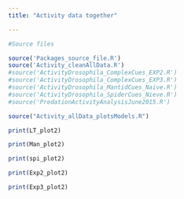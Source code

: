 ```yaml
---
title: "Activity data together"

---
```


```r
#Source files

source('Packages_source_file.R')
source('Activity_cleanAllData.R')
#source('ActivityDrosophila_ComplexCues_EXP2.R')
#source('ActivityDrosophila_ComplexCues_EXP3.R')
#source('ActivityDrosophila_MantidCues_Naive.R')
#source('ActivityDrosophila_SpiderCues_Nieve.R')
#source('PredationActivityAnalysisJune2015.R')
```


```r
source("Activity_allData_plotsModels.R")
```

```r
print(LT_plot2)
```

```r
print(Man_plot2)

```

```r
print(spi_plot2)

```

```r
print(Exp2_plot2)

```

```r
print(Exp3_plot2)

```